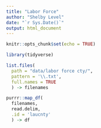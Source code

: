 ```yaml
---
title: "Labor Force"
author: "Shelby Level"
date: "`r Sys.Date()`"
output: html_document
---
```


```r
knitr::opts_chunk$set(echo = TRUE)
```

```r
library(tidyverse)

list.files(
  path = "data/labor force cty/",
  pattern = '\\.txt', 
  full.names = TRUE
  ) -> filenames 

purrr::map_df(
  filenames, 
  read.delim, 
  .id = 'laucnty'
  ) -> df
```

